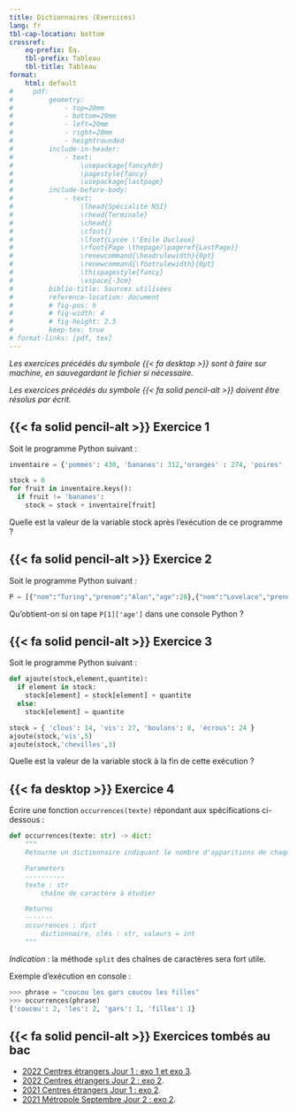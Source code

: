 ---
title: Dictionnaires (Exercices)
lang: fr
tbl-cap-location: bottom
crossref: 
    eq-prefix: Éq.
    tbl-prefix: Tableau
    tbl-title: Tableau
format:
    html: default
#     pdf: 
#         geometry:
#             - top=20mm
#             - bottom=20mm
#             - left=20mm
#             - right=20mm
#             - heightrounded
#         include-in-header:
#             - text:
#                 \usepackage{fancyhdr}
#                 \pagestyle{fancy}
#                 \usepackage{lastpage}
#         include-before-body:
#             - text:
#                 \lhead{Spécialité NSI} 
#                 \rhead{Terminale}
#                 \chead{} 
#                 \cfoot{}
#                 \lfoot{Lycée \'Emile Duclaux}
#                 \rfoot{Page \thepage/\pageref{LastPage}}
#                 \renewcommand{\headrulewidth}{0pt}
#                 \renewcommand{\footrulewidth}{0pt}
#                 \thispagestyle{fancy}
#                 \vspace{-3cm}
#         biblio-title: Sources utilisées
#         reference-location: document
#         # fig-pos: h
#         # fig-width: 4
#         # fig-height: 2.5
#         keep-tex: true
# format-links: [pdf, tex]
---


_Les exercices précédés du symbole {{< fa desktop >}} sont à faire sur machine, en sauvegardant le fichier si nécessaire._

_Les exercices précédés du symbole {{< fa solid pencil-alt >}} doivent être résolus par écrit._

## {{< fa solid pencil-alt >}} Exercice 1

Soit le programme Python suivant :

````python
inventaire = {'pommes': 430, 'bananes': 312,'oranges' : 274, 'poires' : 137}

stock = 0
for fruit in inventaire.keys():
  if fruit != 'bananes':
    stock = stock + inventaire[fruit]
````

Quelle est la valeur de la variable stock après l'exécution de ce programme ?


## {{< fa solid pencil-alt >}} Exercice 2

Soit le programme Python suivant :

````python
P = [{"nom":"Turing","prenom":"Alan","age":28},{"nom":"Lovelace","prenom":"Ada","age":27}]
````

Qu'obtient-on si on tape ``P[1]['age']`` dans une console Python ?


## {{< fa solid pencil-alt >}} Exercice 3

Soit le programme Python suivant :

````python
def ajoute(stock,element,quantite):
  if element in stock:
    stock[element] = stock[element] + quantite
  else:
    stock[element] = quantite

stock = { 'clous': 14, 'vis': 27, 'boulons': 8, 'écrous': 24 }
ajoute(stock,'vis',5)
ajoute(stock,'chevilles',3)
````

Quelle est la valeur de la variable stock à la fin de cette exécution ?


## {{< fa desktop >}} Exercice 4

Écrire une fonction ``occurrences(texte)`` répondant aux spécifications ci-dessous :

````Python
def occurrences(texte: str) -> dict:
    """
    Retourne un dictionnaire indiquant le nombre d'apparitions de chaque mot dans le texte

    Parameters
    ----------
    texte : str
        chaîne de caractère à étudier

    Returns
    -------
    occurrences : dict
        dictionnaire, clés : str, valeurs = int
    """
````

_Indication_ : la méthode ``split`` des chaînes de caractères sera fort utile.

Exemple d'exécution en console :

````python
>>> phrase = "coucou les gars coucou les filles"
>>> occurrences(phrase)
{'coucou': 2, 'les': 2, 'gars': 1, 'filles': 1}
````


## {{< fa solid pencil-alt >}} Exercices tombés au bac

* [2022 Centres étrangers Jour 1 : exo 1 et exo 3](../annales/2022_CentresEtrangers_1.pdf){ target=_blank }.
* [2022 Centres étrangers Jour 2 : exo 2](../annales/2022_CentresEtrangers_2.pdf){ target=_blank }.
* [2021 Centres étrangers Jour 1 : exo 2](../annales/2021_CentresEtrangers_1.pdf){ target=_blank }.
* [2021 Métropole Septembre Jour 2 : exo 2](../annales/2021_Metropole_Septembre_2.pdf){ target=_blank }.
